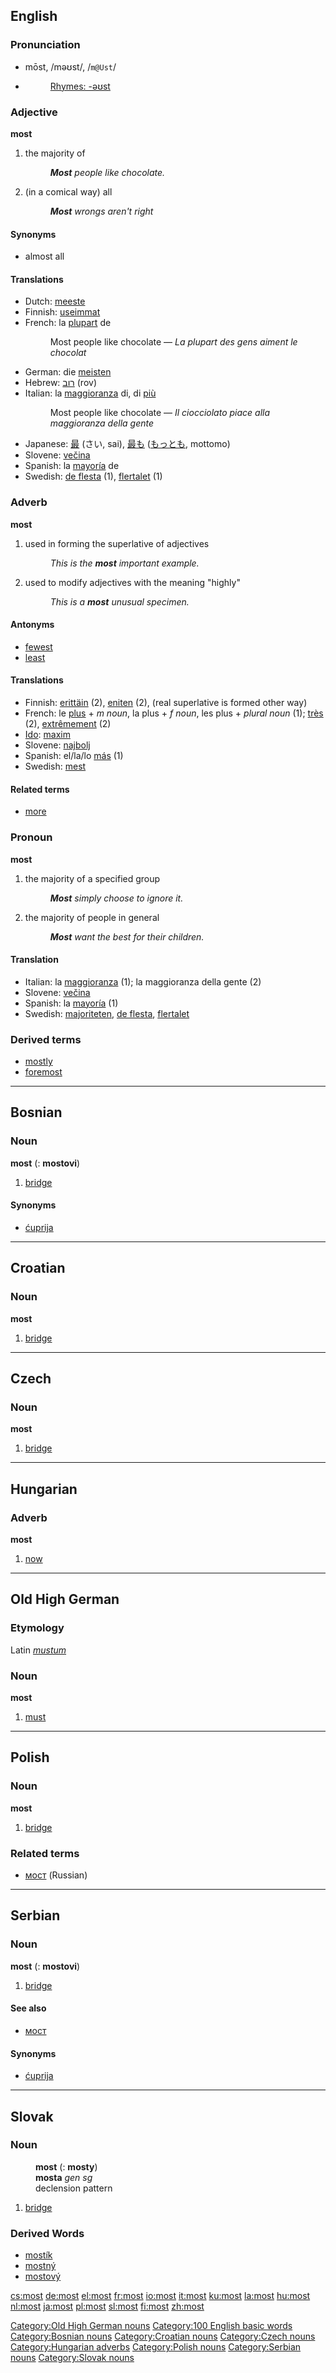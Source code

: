 {{see|Most}}
==English==

{{rank|good|never|shall|101|most|where|those|own}}

===Pronunciation===
*mōst, /məʊst/, /<tt>m@Ust</tt>/
*{{audio|en-us-most.ogg|Audio (US)}}
*:[[Rhymes:English:-əʊst|Rhymes: -əʊst]]

===Adjective===
'''most'''

#the majority of
#: '''''Most''' people like chocolate.''
#(in a comical way) all
#: '''''Most''' wrongs aren't right''

====Synonyms====
*almost all

====Translations====
*Dutch: [[meeste]]
*Finnish: [[useimmat]]
*French: la [[plupart]] de
*:Most people like chocolate &mdash; ''La plupart des gens aiment le chocolat''
*German: die [[meisten]]
*Hebrew: [[רוב]] (rov)
*Italian: la [[maggioranza]] di, di [[più]]
*:Most people like chocolate &mdash; ''Il ciocciolato piace alla maggioranza della gente''
*Japanese: [[最]] (さい, sai), [[最も]] ([[もっとも]], mottomo)
*Slovene: [[večina]]
*Spanish: la [[mayoría]] de
*Swedish: [[de flesta]] (1), [[flertalet]] (1)

===Adverb===
'''most'''

#used in forming the superlative of adjectives
#: ''This is the '''most''' important example.''
#used to modify adjectives with the meaning "highly"
#: ''This is a '''most''' unusual specimen.''

====Antonyms====
*[[fewest]]
*[[least]]

====Translations====
*Finnish: [[erittäin]] (2), [[eniten]] (2), (real superlative is formed other way)
*French: le [[plus#French|plus]] + ''m noun'', la plus + ''f noun'', les plus + ''plural noun'' (1); [[très]] (2), [[extrêmement]] (2)
*[[Ido]]: [[maxim]]
*Slovene: [[najbolj]]
*Spanish: el/la/lo [[más]] (1)
*Swedish: [[mest]]

====Related terms====
*[[more]]

===Pronoun===
'''most'''<!-- etymologically related? or see also? -->

#the majority of a specified group
#:'''''Most''' simply choose to ignore it.''
#the majority of people in general
#:'''''Most''' want the best for their children.''

====Translation====
*Italian: la [[maggioranza]] (1); la maggioranza della gente (2)
*Slovene: [[večina]]
*Spanish: la [[mayoría]] (1)
*Swedish: [[majoriteten]], [[de flesta]], [[flertalet]]

===Derived terms===
*[[mostly]]
*[[foremost]]

----

==Bosnian==
===Noun===
'''most''' {{m}} {{s}} ({{p}}: '''mostovi''')
#[[bridge]]
====Synonyms====
*[[ćuprija#Bosnian|ćuprija]]

----

==Croatian==
===Noun===
'''most''' {{m}}

# [[bridge]]

----

==Czech==
===Noun===
'''most''' {{m}}
#[[bridge]]

----

==Hungarian==
===Adverb===
'''most'''
#[[now]]

----

==Old High German==
===Etymology===
Latin ''[[mustum]]''
===Noun===
'''most''' {{m}}

# [[must]]

[[Category:Old High German nouns]]

----

==Polish==
===Noun===
'''most''' {{m}}
#[[bridge]]

===Related terms===
*[[мост]] (Russian)

----

==Serbian==
===Noun===
'''most''' {{m}} {{s}} ({{p}}: '''mostovi''')
#[[bridge]]
====See also====
*[[мост#Serbian|мост]]
====Synonyms====
*[[ćuprija#Serbian|ćuprija]]

----

==Slovak==
===Noun===
:'''most''' {{m}} ({{p}}: '''mosty''')
:'''mosta''' ''gen sg''
:declension pattern {{dub}}

#[[bridge]]

===Derived Words===
* [[mostík]]
* [[mostný]]
* [[mostový]]

[[Category:100 English basic words]]
[[Category:Bosnian nouns]]
[[Category:Croatian nouns]]
[[Category:Czech nouns]]
[[Category:Hungarian adverbs]]
[[Category:Polish nouns]]
[[Category:Serbian nouns]]
[[Category:Slovak nouns]]

[[cs:most]]
[[de:most]]
[[el:most]]
[[fr:most]]
[[io:most]]
[[it:most]]
[[ku:most]]
[[la:most]]
[[hu:most]]
[[nl:most]]
[[ja:most]]
[[pl:most]]
[[sl:most]]
[[fi:most]]
[[zh:most]]